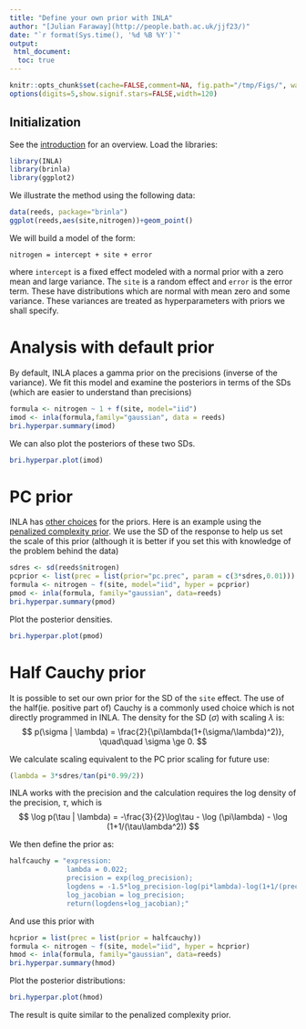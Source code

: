 ```yaml
---
title: "Define your own prior with INLA"
author: "[Julian Faraway](http://people.bath.ac.uk/jjf23/)"
date: "`r format(Sys.time(), '%d %B %Y')`"
output:
 html_document:
  toc: true
---
```


```r
knitr::opts_chunk$set(cache=FALSE,comment=NA, fig.path="/tmp/Figs/", warning=FALSE, message=FALSE)
options(digits=5,show.signif.stars=FALSE,width=120)
```

## Initialization

See the [introduction](index.html) for an overview.
Load the libraries:

```r
library(INLA)
library(brinla)
library(ggplot2)
```

We illustrate the method using the following data:

```r
data(reeds, package="brinla")
ggplot(reeds,aes(site,nitrogen))+geom_point()
```

We will build a model of the form:
```
nitrogen = intercept + site + error
```

where `intercept` is a fixed effect modeled with a normal prior with a zero mean and large variance.
The `site` is a random effect and `error` is the error term. These have distributions which are
normal with mean zero and some variance. These variances are treated as hyperparameters with
priors we shall specify.

# Analysis with default prior

By default, INLA places a gamma prior on the precisions (inverse of the variance). We
fit this model and examine the posteriors in terms of the SDs (which are easier to understand than precisions)

```r
formula <- nitrogen ~ 1 + f(site, model="iid")
imod <- inla(formula,family="gaussian", data = reeds)
bri.hyperpar.summary(imod)
```

We can also plot the posteriors of these two SDs.

```r
bri.hyperpar.plot(imod)
```


# PC prior

INLA has [other choices](http://www.r-inla.org/models/priors) for the priors. Here
is an example using the [penalized complexity prior](https://arxiv.org/abs/1403.4630). We use the SD of the response to
help us set the scale of this prior (although it is better if you set this with knowledge
of the problem behind the data)

```r
sdres <- sd(reeds$nitrogen)
pcprior <- list(prec = list(prior="pc.prec", param = c(3*sdres,0.01)))
formula <- nitrogen ~ f(site, model="iid", hyper = pcprior)
pmod <- inla(formula, family="gaussian", data=reeds)
bri.hyperpar.summary(pmod)
```

Plot the posterior densities.

```r
bri.hyperpar.plot(pmod)
```


# Half Cauchy prior

It is possible to set our own prior for the SD of the `site` effect. The use of the
half(ie. positive part of) Cauchy is a commonly used choice which is not directly programmed
in INLA. The density for the SD ($\sigma$) with scaling $\lambda$ is:
$$
 p(\sigma | \lambda) = \frac{2}{\pi\lambda(1+(\sigma/\lambda)^2)}, \quad\quad \sigma \ge 0.
$$

We calculate scaling equivalent to the PC prior scaling for future use:

```r
(lambda = 3*sdres/tan(pi*0.99/2))
```

INLA works with the precision and the calculation requires the log density of the precision, $\tau$, which is
$$
  \log p(\tau | \lambda) = -\frac{3}{2}\log\tau - \log (\pi\lambda) - \log (1+1/(\tau\lambda^2))
$$


We then define the prior as:


```r
halfcauchy = "expression:
              lambda = 0.022;
              precision = exp(log_precision);
              logdens = -1.5*log_precision-log(pi*lambda)-log(1+1/(precision*lambda^2));
              log_jacobian = log_precision;
              return(logdens+log_jacobian);"
```


And use this prior with

```r
hcprior = list(prec = list(prior = halfcauchy))
formula <- nitrogen ~ f(site, model="iid", hyper = hcprior)
hmod <- inla(formula, family="gaussian", data=reeds)
bri.hyperpar.summary(hmod)
```

Plot the posterior distributions:

```r
bri.hyperpar.plot(hmod)
```

The result is quite similar to the penalized complexity prior.



